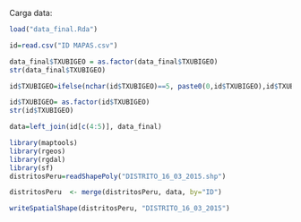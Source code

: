 Carga data: 

```r
load("data_final.Rda")
```

```r
id=read.csv("ID MAPAS.csv")
```

```r
data_final$TXUBIGEO = as.factor(data_final$TXUBIGEO)
str(data_final$TXUBIGEO)
```

```r
id$TXUBIGEO=ifelse(nchar(id$TXUBIGEO)==5, paste0(0,id$TXUBIGEO),id$TXUBIGEO)
```

```r
id$TXUBIGEO= as.factor(id$TXUBIGEO)
str(id$TXUBIGEO)
```

```r
data=left_join(id[c(4:5)], data_final)
```

```r
library(maptools)  
library(rgeos)
library(rgdal)
library(sf)
distritosPeru=readShapePoly("DISTRITO_16_03_2015.shp")
```

```r
distritosPeru  <- merge(distritosPeru, data, by="ID") 
```

```r
writeSpatialShape(distritosPeru, "DISTRITO_16_03_2015")
```

